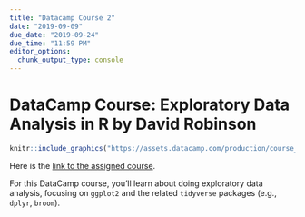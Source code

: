 ```yaml
---
title: "Datacamp Course 2"
date: "2019-09-09"
due_date: "2019-09-24"
due_time: "11:59 PM"
editor_options: 
  chunk_output_type: console
---
```


# DataCamp Course: Exploratory Data Analysis in R by David Robinson

```r
knitr::include_graphics("https://assets.datacamp.com/production/course_1414/shields/original/shield_image_course_1414_20171103-211-2zvp9s?1509673388")
```

Here is the [link to the assigned course](https://www.datacamp.com/enterprise/dsba5122-visual-analytics-c9a5d247-7ed7-44d0-bed6-e8d85e26b19e/assignments/55381).

For this DataCamp course, you'll learn about doing exploratory data analysis, focusing on `ggplot2` and the related `tidyverse` packages (e.g., `dplyr`, `broom`).
